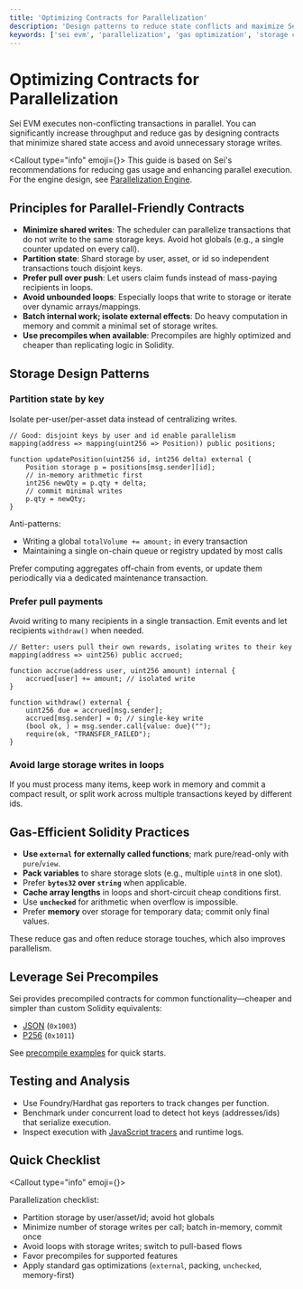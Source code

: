 ```yaml
---
title: 'Optimizing Contracts for Parallelization'
description: 'Design patterns to reduce state conflicts and maximize Sei EVM parallel execution while lowering gas usage.'
keywords: ['sei evm', 'parallelization', 'gas optimization', 'storage conflicts', 'throughput', 'precompiles']
---
```



# Optimizing Contracts for Parallelization

Sei EVM executes non-conflicting transactions in parallel. You can significantly increase throughput and reduce gas by designing contracts that minimize shared state access and avoid unnecessary storage writes.

<Callout type="info" emoji={<IconCpu className="h-5 w-5 mt-1" />}>
  This guide is based on Sei's recommendations for reducing gas usage and enhancing parallel execution. For the engine design, see [Parallelization Engine](/learn/parallelization-engine).
</Callout>

## Principles for Parallel-Friendly Contracts

- **Minimize shared writes**: The scheduler can parallelize transactions that do not write to the same storage keys. Avoid hot globals (e.g., a single counter updated on every call).
- **Partition state**: Shard storage by user, asset, or id so independent transactions touch disjoint keys.
- **Prefer pull over push**: Let users claim funds instead of mass-paying recipients in loops.
- **Avoid unbounded loops**: Especially loops that write to storage or iterate over dynamic arrays/mappings.
- **Batch internal work; isolate external effects**: Do heavy computation in memory and commit a minimal set of storage writes.
- **Use precompiles when available**: Precompiles are highly optimized and cheaper than replicating logic in Solidity.

## Storage Design Patterns

### Partition state by key

Isolate per-user/per-asset data instead of centralizing writes.

```solidity copy
// Good: disjoint keys by user and id enable parallelism
mapping(address => mapping(uint256 => Position)) public positions;

function updatePosition(uint256 id, int256 delta) external {
    Position storage p = positions[msg.sender][id];
    // in-memory arithmetic first
    int256 newQty = p.qty + delta;
    // commit minimal writes
    p.qty = newQty;
}
```

Anti-patterns:

- Writing a global `totalVolume += amount;` in every transaction
- Maintaining a single on-chain queue or registry updated by most calls

Prefer computing aggregates off-chain from events, or update them periodically via a dedicated maintenance transaction.

### Prefer pull payments

Avoid writing to many recipients in a single transaction. Emit events and let recipients `withdraw()` when needed.

```solidity copy
// Better: users pull their own rewards, isolating writes to their key
mapping(address => uint256) public accrued;

function accrue(address user, uint256 amount) internal {
    accrued[user] += amount; // isolated write
}

function withdraw() external {
    uint256 due = accrued[msg.sender];
    accrued[msg.sender] = 0; // single-key write
    (bool ok, ) = msg.sender.call{value: due}("");
    require(ok, "TRANSFER_FAILED");
}
```

### Avoid large storage writes in loops

If you must process many items, keep work in memory and commit a compact result, or split work across multiple transactions keyed by different ids.

## Gas-Efficient Solidity Practices

- **Use `external` for externally called functions**; mark pure/read-only with `pure`/`view`.
- **Pack variables** to share storage slots (e.g., multiple `uint8` in one slot).
- Prefer **`bytes32` over `string`** when applicable.
- **Cache array lengths** in loops and short-circuit cheap conditions first.
- Use **`unchecked`** for arithmetic when overflow is impossible.
- Prefer **memory** over storage for temporary data; commit only final values.

These reduce gas and often reduce storage touches, which also improves parallelism.

## Leverage Sei Precompiles

Sei provides precompiled contracts for common functionality—cheaper and simpler than custom Solidity equivalents:

- [JSON](/evm/precompiles/json) (`0x1003`)
- [P256](/evm/precompiles/P256) (`0x1011`)

See [precompile examples](/evm/precompiles/example-usage) for quick starts.

## Testing and Analysis

- Use Foundry/Hardhat gas reporters to track changes per function.
- Benchmark under concurrent load to detect hot keys (addresses/ids) that serialize execution.
- Inspect execution with <a href="/evm/tracing/javascript-tracers">JavaScript tracers</a> and runtime logs.

## Quick Checklist

<Callout type="info" emoji={<IconChecklist className="h-5 w-5 mt-1" />}>

Parallelization checklist:

- Partition storage by user/asset/id; avoid hot globals
- Minimize number of storage writes per call; batch in-memory, commit once
- Avoid loops with storage writes; switch to pull-based flows
- Favor precompiles for supported features
- Apply standard gas optimizations (`external`, packing, `unchecked`, memory-first)

</Callout>
